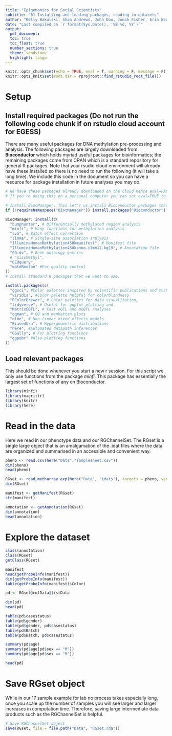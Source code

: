 ```yaml
---
title: "Epigenomics for Social Scientists"
subtitle: "01 Installing and loading packages, reading in datasets"
author: "Kelly Bakulski, Shan Andrews, John Dou, Jonah Fisher, Erin Ware"
date: "Last compiled on `r format(Sys.Date(), '%B %d, %Y')`"
output: 
  pdf_document:
  toc: true
  toc_float: true
  number_sections: true
  theme: sandstone
  highlight: tango
---
```


```r
knitr::opts_chunk$set(echo = TRUE, eval = T, warning = F, message = F)
knitr::opts_knit$set(root.dir = rprojroot::find_rstudio_root_file())
```

# Setup

## Install required packages (Do not run the following code chunk if on rstudio cloud account for EGESS)

There are many useful packages for DNA methylation pre-processing and analysis. The following packages are largely downloaded from **Bioconductor** which holds myriad useful packages for bioinformatics; the remaining packages come from CRAN which is a standard repository for general R packages. Note that your rsudio cloud environment will already have these installed so there is no need to run the following (it will take a long time). We include this code in the document so you can have a resource for package installation in future analyses you may do.

```r
# We have these packages already downloaded on the cloud hence eval=FALSE.
# If you're doing this on a personal computer you can set eval=TRUE to download there.

# Install BiocManager. This let's us install Bioconductor packages that we want to use.
if (!requireNamespace("BiocManager")) install.packages("Bioconductor")

BiocManager::install(c(
  "bumphunter", # Differentially methylated region analysis
  "minfi", # Many functions for methylation analysis
  "sva", # Batch effect correction
  "limma", # Single-site association analysis
  "IlluminaHumanMethylation450kmanifest", # Manifest file
  "IlluminaHumanMethylation450kanno.ilmn12.hg19", # Annotation file
  "GO.dv", # Gene ontology queries
  # "missMethyl",
  "GEOquery",
  "wateRmelon" #For quality control
))
# Install standard R packages that we want to use.

install.packages(c(
  "ggsci", #Color palettes inspired by scientific publications and tvshows
  "viridis", #Color palette helpful for colorblindness
  "RColorBrewer", # Color palettes for data visualization,
  "tidyverse", # Useful for ggplot plotting and 
  "MatrixEQTL", # Fast eQTL and meQTL analyses
  "qqman", # QQ and manhattan plots
  "nlme", # Non-linear mixed effects models
  "BiasedUrn", # Hypergeometric distributions
  "here", #Automated datapath inferences
  "GGally", # For plotting functions
  "ggpubr" #Also plotting functions
))
```

## Load relevant packages

This should be done whenever you start a new r session. For this script we only use functions from the package *minfi*. This package has essentially the largest set of functions of any on Bioconductor. 

```r
library(minfi)
library(magrittr)
library(knitr)
library(here)
```

# Read in the data

Here we read in our phenotype data and our RGChannelSet. The RGset is a single large object that is an amalgamation of the .idat files where the data are organized and summarised in an accessible and convenient way.

```r
pheno <- read.csv(here("Data","samplesheet.csv"))
dim(pheno)
head(pheno)

RGset <- read.metharray.exp(here("Data", "idats"), targets = pheno, verbose = TRUE, extended = T)
dim(RGset)

manifest <- getManifest(RGset)
str(manifest)

annotation <- getAnnotation(RGset)
dim(annotation)
head(annotation)
```

# Explore the dataset

```r
class(annotation)
class(RGset)
getClass(RGset)

manifest
head(getProbeInfo(manifest))
dim(getProbeInfo(manifest))
table(getProbeInfo(manifest)$Color)

pd <- RGset@colData@listData 

dim(pd)
head(pd)

table(pd$casestatus)
table(pd$gender)
table(pd$gender, pd$casestatus)
table(pd$Batch)
table(pd$Batch, pd$casestatus)

summary(pd$age)
summary(pd$age[pd$sex == "M"])
summary(pd$age[pd$sex == "M"])

head(pd)
```

# Save RGset object

While in our 17 sample example for lab no process takes especially long, once you scale up the number of samples you will see larger and larger increases in computation time. Therefore, saving large intermediate data products such as the RGChannelSet is helpful.

```r
# Save RGChannelSet object 
save(RGset, file = file.path("Data", "RGset.rda"))
```

